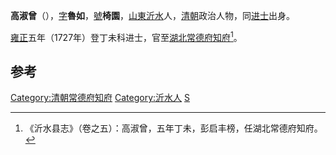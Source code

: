 '''高淑曾'''（{{bd|？||？||catIdx=G高}}），[[表字|字]]'''魯如'''，[[號|號]]'''椅園'''，[[山東|山東]][[沂水|沂水]]人，[[清朝|清朝]]政治人物，同[[进士|进士]]出身。

[[雍正|雍正]]五年（1727年）登丁未科进士，官至[[湖北|湖北]][[常德府|常德府]][[知府|知府]]<ref>《沂水县志》（卷之五）：高淑曾，五年丁未，彭启丰榜，任湖北常德府知府。</ref>。

==参考==
{{reflist}}

{{清朝人物小作品}}
{{雍正五年丁未科殿試金榜}}

[[Category:清朝常德府知府|Category:清朝常德府知府]]
[[Category:沂水人|Category:沂水人]]
[[Category:高姓|S]]